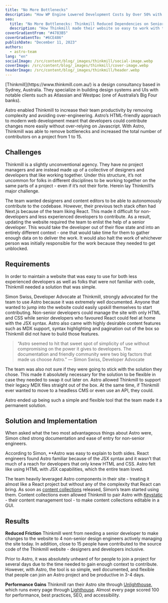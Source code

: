 ```yaml
---
title: "No More Bottlenecks"
description: "How WP Engine Lowered Development Costs by Over 50% with Astro’s Starlight"
seo:
  title: "No More Bottlenecks: Thinkmill Reduced Dependencies on Senior Developers with Astro"
  description: "How Thinkmill made their website so easy to work with that total repo contributors increased from 1 to 15."
coverGradientFrom: "#4783B5"
coverGradientTo: "#6CE486"
publishDate: "December 11, 2023"
authors:
  - astro-team
lang: "en"
socialImage: /src/content/blog/_images/thinkmill/social-image.webp
coverImage: /src/content/blog/_images/thinkmill/cover-image.webp
headerImage: /src/content/blog/_images/thinkmill/header.webp
---
```



<div class="space-y-8 text-white">
	<div class="text-2xl leading-normal tracking-normal text-astro-gray-100">
		[Thinkmill](https://www.thinkmill.com.au/) is a design consultancy based in Sydney, Australia.
		They specialize in building design systems and UIs with notable clients such as Atlassian and
		Westpac (one of Australia’s Big Four banks).
	</div>
</div>

Astro enabled Thinkmill to increase their team productivity by removing complexity and avoiding over-engineering. Astro’s HTML-friendly approach to modern web development meant that developers could contribute changes more easily without over-relying on Javascript. With Astro, Thinkmill was able to remove bottlenecks and increased the total number of contributors on a project from 1 to 15.

<ImageFigure caption="Before: Senior developer is needed to make changes to website and is a bottleneck for process. After: Technology is much simpler so more people can make changes without needing a senior developer.">
	<BlogContentImage src={thinkmillResults} />
</ImageFigure>

## Challenges

Thinkmill is a slightly unconventional agency. They have no project managers and are instead made up of a collective of designers and developers that like working together. Under this structure, it’s not uncommon for folks in different disciplines to be working together on the same parts of a project - even if it’s not their forte. Herein lay Thinkmill’s major challenge.

The team wanted designers and content editors to be able to autonomously contribute to the codebase. However, their previous tech stack often had Next.js because of the team liking React. This made it difficult for non-developers and less experienced developers to contribute. As a result, updating the website required the team to enlist the help of a senior developer. This would take the developer out of their flow state and into an entirely different context - one that would take time for them to gather enough data on to deliver the work. It would also halt the work of whichever person was initially responsible for the work because they needed to get unblocked.

## Requirements

In order to maintain a website that was easy to use for both less experienced developers as well as folks that were not familiar with code, Thinkmill needed a solution that was simple.

<ImageFigure caption="Astro is extremely well documented and has a friendly community.">
	<BlogContentImage src={astroBenefits} />
</ImageFigure>

Simon Swiss, Developer Advocate at Thinkmill, strongly advocated for the team to use Astro because it was extremely well documented. Anyone that wanted to jump into the website could easily upskill themselves to start contributing. Non-senior developers could manage the site with only HTML and CSS while senior developers who favoured React could feel at home with the JSX syntax. Astro also came with highly desirable content features such as MDX support, syntax highlighting and pagination out of the box so Thinkmill did not have to build those features.

<Blockquote>
	<Fragment slot="quote">
		“Astro seemed to hit that sweet spot of simplicity of use without compromising on the power it
		gives to developers. The documentation and friendly community were two big factors that made us
		choose Astro.”
	</Fragment>
	<Fragment slot="caption">— Simon Swiss, Developer Advocate</Fragment>
</Blockquote>

The team was also not sure if they were going to stick with the solution they chose. This made it absolutely necessary for the solution to be flexible in case they needed to swap it out later on. Astro allowed Thinkmill to support their legacy MDX files straight out of the box. At the same time, if Thinkmill ever wanted to move to a headless CMS or even use an API, they could.

Astro ended up being such a simple and flexible tool that the team made it a permanent solution.

<ImageFigure caption="Thinkmill homepage.">
	<BlogContentImage src={thinkmillHomepage} />
</ImageFigure>

## Solution and Implementation

When asked what the two most advantageous things about Astro were, Simon cited strong documentation and ease of entry for non-senior engineers.

According to Simon, \*\*Astro was easy to explain to both sides. React engineers found Astro familiar because of the JSX syntax and it wasn’t that much of a reach for developers that only knew HTML and CSS. Astro felt like using HTML with JSX capabilities, which the entire team loved.

The team heavily leveraged Astro components in their site - treating it almost like a React project but without any of the complexity that React can bring. As soon as [content collections](https://docs.astro.build/en/guides/content-collections/) released, Simon’s team started using them. Content collections even allowed Thinkmill to pair Astro with [Keystatic](https://keystatic.com/) - their content management tool - to make content collections editable in a GUI.

## Results

**Reduced Friction**
Thinkmill went from needing a senior developer to make changes to the website to 4 non-senior design engineers actively managing the site today. In addition, close to 15 people have contributed to the source code of the Thinkmill website - designers and developers inclusive.

Prior to Astro, it was absolutely unheard of for people to join a project for several days due to the time needed to gain enough context to contribute. However, with Astro, the tool is so simple, well documented, and flexible that people can join an Astro project and be productive in 3-4 days.

**Performance Gains**
Thinkmill ran their Astro site through [Unlighthouse](https://unlighthouse.dev/), which runs every page through [Lighthouse](https://chromewebstore.google.com/detail/lighthouse/blipmdconlkpinefehnmjammfjpmpbjk?pli=1). Almost every page scored 100 for performance, best practices, SEO, and accessibility.

<ImageFigure caption="Unlighthouse performance scores of 100 for 4 different categories.">
	<BlogContentImage src={unlighthouseResults} />
</ImageFigure>

